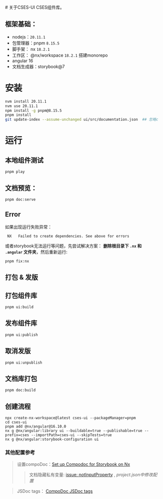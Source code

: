 
<Meta title="文档/需知" />
# 关于CSES-UI
CSES组件库。

## 框架基础：
+ nodejs：`20.11.1`
+ 包管理器：pnpm `8.15.5`
+ 脚手架： nx `18.2.1`
+ 工作区： @nx/workspace `18.2.1` 搭建monorepo
+ angular 16
+ 文档生成器：storybook@7

# 安装
```bash
nvm install 20.11.1
nvm use 20.11.1
npm install -g pnpm@8.15.5
pnpm install
git update-index --assume-unchanged ui/src/documentation.json  ## 忽略compoDoc自动生成的JSON文件
```

# 运行

## 本地组件测试
```
pnpm play
```

## 文档预览：
```
pnpm doc:serve
```

## Error
如果出现运行失败异常：
```
 NX   Failed to create dependencies. See above for errors
```
或者storybook无法运行等问题，先尝试解决方案：
**删除根目录下 `.nx` 和 `.angular` 文件夹**，然后重新运行:
```
pnpm fix:nx
```

## 打包 & 发版

## 打包组件库
```
pnpm ui:build
```

## 发布组件库
```
pnpm ui:publish
```

## 取消发版
```
pnpm ui:unpublish
```

## 文档库打包
```
pnpm doc:build
```

## 创建流程
```
npx create-nx-workspace@latest cses-ui --packageManager=pnpm
cd cses-ui
pnpm add @nx/angular@16.10.0
nx g @nx/angular:library ui --buildable=true --publishable=true --prefix=cses --importPath=cses-ui --skipTests=true
nx g @nx/angular:storybook-configuration ui
```

### 其他配置参考
> 设置compoDoc：[Set up Compodoc for Storybook on Nx](https://nx.dev/recipes/storybook/angular-storybook-compodoc)
>> 文档隐藏私有变量: [issue: notInputProperty](https://github.com/storybookjs/storybook/issues/14147) , *project.json中修改配置*

> JSDoc tags：  [CompoDoc JSDoc tags](https://compodoc.app/guides/jsdoc-tags.html)
